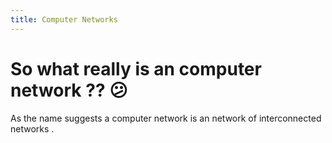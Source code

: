 ```yaml
---
title: Computer Networks
---
```


# So what really is an computer network ??  😕   
As the name suggests a computer network is an network of interconnected networks .